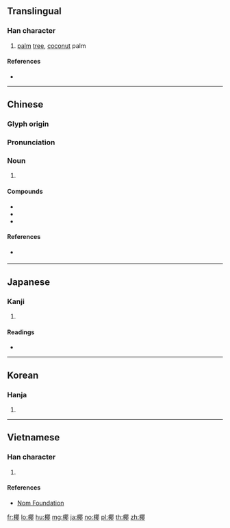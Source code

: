 {{character info/new}}
==Translingual==

===Han character===
{{Han char|rn=75|rad=木|as=09|sn=13|four=47927|canj=DSJL|ids=⿰木耶}}

# [[palm]] [[tree]], [[coconut]] palm

====References====
* {{Han ref|kx=0537.170|dkj=15069|dj=0925.020|hdz=21224.060|uh=6930|ud=26928|bh=B7A6|bd=47014}}

----

==Chinese==
{{zh-forms}}

===Glyph origin===
{{Han etym}}

===Pronunciation===
{{zh-pron
|m=yē
|c=je4
|h=
|mn=iâ
|w=
|mc=y
|oc=y
|ma=|ma2=
|cat=n
}}

===Noun===
{{zh-noun}}

# {{rfdef|lang=zh}}

====Compounds====
* {{zh-l|椰子}}
* {{zh-l|椰胡}}
* {{zh-l|椰棗}}

====References====
* {{qualifier|Min Nan}} {{thcwd|9597}}

----

==Japanese==

===Kanji===
{{ja-kanji|grade=n|rs=木09}}

# {{defn|lang=ja|sort=木09}}

====Readings====
* {{ja-readings|on=[[や]] (ya)|kun=[[やし]] (yashi)}}

----

==Korean==

===Hanja===
{{ko-hanja|hangeul=[[야]]|eumhun=|rv=ya|mr=ya|y=ya}}

# {{defn|lang=ko|sort=木09}}

----

==Vietnamese==

===Han character===
{{vi-hantu|[[da]], [[dà]], [[dừa]], [[gia]]|rs=木09}}

# {{defn|lang=vi|sort=木09}}

====References====
* [http://nomfoundation.org/common/nom_details.php?codepoint=6930 Nom Foundation]

[[fr:椰]]
[[lo:椰]]
[[hu:椰]]
[[mg:椰]]
[[ja:椰]]
[[no:椰]]
[[pl:椰]]
[[th:椰]]
[[zh:椰]]